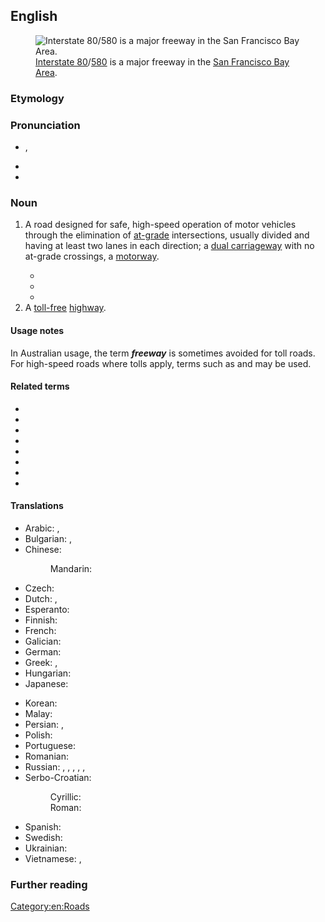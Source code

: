 ==English==
{{slim-wikipedia|lang=en}}
[[Image:I-80 Eastshore Fwy.jpg|thumb|[[w:Interstate 80|Interstate 80]]/[[w:Interstate 580 (California)|580]] is a major freeway in the [[w:San Francisco Bay Area|San Francisco Bay Area]].]]

===Etymology===
{{compound|en|free|way}}

===Pronunciation===
* {{IPA|/ˈfɹiː.wei/|lang=en}}, {{enPR|frēwā}}
* {{audio|en-us-freeway.ogg|Audio (US)|lang=en}}
* {{rhymes|iːweɪ|lang=en}}

===Noun===
{{en-noun}}

# {{lb|en|Australia|Canada|US}} A road designed for safe, high-speed operation of motor vehicles through the elimination of [[at-grade]] intersections, usually divided and having at least two lanes in each direction; a [[dual carriageway]] with no at-grade crossings, a [[motorway]].
#* {{quote-text|year=1983|author=David Brodsly|title=L. A. Freeway: An Appreciative Essay|page=1|url=http://books.google.com.au/books?id=Krv0fLvSc5QC&printsec=frontcover&dq=%22freeway%22%7C%22freeways%22+-intitle:%22%22+-inauthor:%22%22&hl=en&sa=X&ei=6kdXT_nlDcj3mAXao-meDw&redir_esc=y#v=onepage&q=%22freeway%22%7C%22freeways%22%20-intitle%3A%22%22%20-inauthor%3A%22%22&f=false|passage=Contrary to what one might expect of an essay on '''freeways''', this one is neither a diatribe nor a paean.}}
#* {{quote-text|year=2008|author=Derek Hayes|title=Canada: An Illustrated History|page=257|url=http://books.google.com.au/books?id=hrkq7t_4080C&pg=PA257&dq=%22freeway%22%7C%22freeways%22+canada+-intitle:%22%22+-inauthor:%22%22&hl=en&sa=X&ei=7EZXT53WM8nUmAX3-IHTDw&redir_esc=y#v=onepage&q=%22freeway%22%7C%22freeways%22%20canada%20-intitle%3A%22%22%20-inauthor%3A%22%22&f=false|passage=In the late 1950s and 1960s most large cities started planning '''freeway''' systems, acknowledging the incredible growth in car ownership.}}
#* {{quote-text|year=2010|author=Robert Freestone|title=Urban Nation: Australia′s Planning Heritage|page=161|url=http://books.google.com.au/books?id=v7PQxIjS1BQC&pg=PA161&dq=%22freeway%22%7C%22freeways%22+australia+-intitle:%22%22+-inauthor:%22%22&hl=en&sa=X&ei=oStXT9b6B4vjmAXyts2YDw&redir_esc=y#v=onepage&q=%22freeway%22%7C%22freeways%22%20australia%20-intitle%3A%22%22%20-inauthor%3A%22%22&f=false|passage=The Australian '''freeway''' story of the late twentieth century, like many planning stories, can be told as one of high technical expectations dashed by political controversy.}}
# A [[toll-free]] [[highway]].

====Usage notes====
In Australian usage, the term '''''freeway''''' is sometimes avoided for toll roads. For high-speed roads where tolls apply, terms such as {{m|en|tollway}} and {{m|en|motorway}} may be used.

====Related terms====
* {{l|en|autobahn}}
* {{l|en|autoroute}}
* {{l|en|controlled-access highway}}
* {{l|en|expressway}}
* {{l|en|highway}}
* {{l|en|interstate}}
* {{l|en|motorway}}
* {{l|en|turnpike}}

====Translations====
{{trans-top|road designed for safe high-speed motoring}}
* Arabic: {{t|ar|أُوتُوسْتْرَاد|m|tr=ʾutustrād}}, {{t|ar|طَرِيق سَرِيع|m}}
* Bulgarian: {{t|bg|автомагистрала|f|tr=ávtomagistrála|sc=Cyrl}}, {{t+|bg|магистрала|tr=magistrála|sc=Cyrl}}
* Chinese:
*: Mandarin: {{t+|cmn|高速公路|tr=gāosù gōnglù|sc=Hani}}
* Czech: {{t+|cs|dálnice|f}}
* Dutch: {{t+|nl|snelweg|m}}, {{t+|nl|autosnelweg|m}}
* Esperanto: {{t|eo|aŭtovojo}}
* Finnish: {{t+|fi|moottoritie}}
* French: {{t+|fr|autoroute}}
* Galician: {{t+|gl|autoestrada|f}}
* German: {{t+|de|Autobahn|f}}
* Greek: {{t|el|αυτοκινητόδρομος υπερταχείας κυκλοφορίας|m|sc=Grek}}, {{t|el|[[δρόμος]] [[χωρίς]] [[διόδια]]|m}}
* Hungarian: {{t+|hu|autópálya}}
* Japanese: {{t|ja|高速道路|tr=こうそくどうろ, kōsoku dōro}}
{{trans-mid}}
* Korean: {{t+|ko|고속도로}}
* Malay: {{t|ms|lebuh raya}}
* Persian: {{t|fa|آزادراه|tr=âzâdrâh|sc=fa-Arab}}, {{t+|fa|اتوبان|tr=otobân|sc=fa-Arab}}
* Polish: {{t+|pl|autostrada|f}}
* Portuguese: {{t+|pt|autoestrada|f}}
* Romanian: {{t+|ro|autostradă|f}}
* Russian: {{t+|ru|автостра́да|f}}, {{t+|ru|автомагистра́ль|f}}, {{t+|ru|автоба́н|m}}, {{t+|ru|фри́вей|m}}, {{t+|ru|фриве́й|m}}, {{t+|ru|магистра́ль|f}}
* Serbo-Croatian:
*: Cyrillic: {{t|sh|аутоцеста|f|sc=Cyrl}}
*: Roman: {{t+|sh|autocesta|f}}
* Spanish: {{t+|es|autopista|f}}
* Swedish: {{t+|sv|motorväg}}
* Ukrainian: {{t+|uk|автострада|f|tr=avtostráda|sc=Cyrl}}
* Vietnamese: {{t|vi|đường ô tô chính}}, {{t|vi|đường trục ô tô}}
{{trans-bottom}}

===Further reading===
{{projectlinks|pedia|lang1=en|page1=Freeway}}

[[Category:en:Roads]]